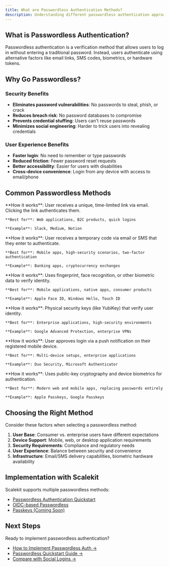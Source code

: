 ```yaml
---
title: What are Passwordless Authentication Methods?
description: Understanding different passwordless authentication approaches
---
```



## What is Passwordless Authentication?

Passwordless authentication is a verification method that allows users to log in without entering a traditional password. Instead, users authenticate using alternative factors like email links, SMS codes, biometrics, or hardware tokens.

## Why Go Passwordless?

### Security Benefits

- **Eliminates password vulnerabilities**: No passwords to steal, phish, or crack
- **Reduces breach risk**: No password databases to compromise
- **Prevents credential stuffing**: Users can't reuse passwords
- **Minimizes social engineering**: Harder to trick users into revealing credentials

### User Experience Benefits

- **Faster login**: No need to remember or type passwords
- **Reduced friction**: Fewer password reset requests
- **Better accessibility**: Easier for users with disabilities
- **Cross-device convenience**: Login from any device with access to email/phone

## Common Passwordless Methods

<CardGrid>
  <Card title="Magic Links" icon="approve-check">
    **How it works**: User receives a unique, time-limited link via email. Clicking the link authenticates them.

    **Best for**: Web applications, B2C products, quick logins

    **Example**: Slack, Medium, Notion
  </Card>

  <Card title="One-Time Passwords (OTP)" icon="pencil">
    **How it works**: User receives a temporary code via email or SMS that they enter to authenticate.

    **Best for**: Mobile apps, high-security scenarios, two-factor authentication

    **Example**: Banking apps, cryptocurrency exchanges
  </Card>

  <Card title="Biometric Authentication" icon="star">
    **How it works**: Uses fingerprint, face recognition, or other biometric data to verify identity.

    **Best for**: Mobile applications, native apps, consumer products

    **Example**: Apple Face ID, Windows Hello, Touch ID
  </Card>

  <Card title="Hardware Tokens" icon="setting">
    **How it works**: Physical security keys (like YubiKey) that verify user identity.

    **Best for**: Enterprise applications, high-security environments

    **Example**: Google Advanced Protection, enterprise VPNs
  </Card>

  <Card title="Push Notifications" icon="information">
    **How it works**: User approves login via a push notification on their registered mobile device.

    **Best for**: Multi-device setups, enterprise applications

    **Example**: Duo Security, Microsoft Authenticator
  </Card>

  <Card title="Passkeys (FIDO2/WebAuthn)" icon="rocket">
    **How it works**: Uses public-key cryptography and device biometrics for authentication.

    **Best for**: Modern web and mobile apps, replacing passwords entirely

    **Example**: Apple Passkeys, Google Passkeys
  </Card>
</CardGrid>

## Choosing the Right Method

Consider these factors when selecting a passwordless method:

1. **User Base**: Consumer vs. enterprise users have different expectations
2. **Device Support**: Mobile, web, or desktop application requirements
3. **Security Requirements**: Compliance and regulatory needs
4. **User Experience**: Balance between security and convenience
5. **Infrastructure**: Email/SMS delivery capabilities, biometric hardware availability

## Implementation with Scalekit

Scalekit supports multiple passwordless methods:

- [Passwordless Authentication Quickstart](/passwordless/quickstart)
- [OIDC-based Passwordless](/passwordless/oidc)
- [Passkeys (Coming Soon)](/authenticate/passkeys)

## Next Steps

Ready to implement passwordless authentication?

- [How to Implement Passwordless Auth →](/win-with-scalekit/passwordless-auth-methods)
- [Passwordless Quickstart Guide →](/passwordless/quickstart)
- [Compare with Social Logins →](/social-logins/quickstart)
